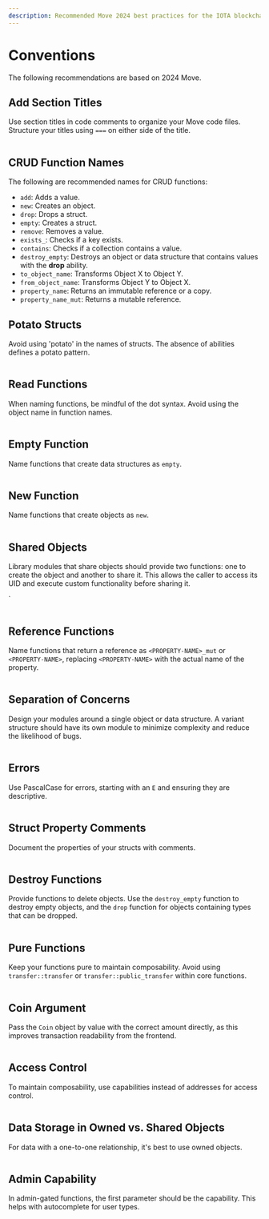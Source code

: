 ```yaml
---
description: Recommended Move 2024 best practices for the IOTA blockchain.
---
```


# Conventions

The following recommendations are based on 2024 Move.

## Add Section Titles

Use section titles in code comments to organize your Move code files. Structure your titles using `===` on either side of the title.


```move file=<rootDir>/docs/examples/move/move-overview/conventions/comments.move
```

## CRUD Function Names

The following are recommended names for CRUD functions:

- `add`: Adds a value.
- `new`: Creates an object.
- `drop`: Drops a struct.
- `empty`: Creates a struct.
- `remove`: Removes a value.
- `exists_`: Checks if a key exists.
- `contains`: Checks if a collection contains a value.
- `destroy_empty`: Destroys an object or data structure that contains values with the **drop** ability.
- `to_object_name`: Transforms Object X to Object Y.
- `from_object_name`: Transforms Object Y to Object X.
- `property_name`: Returns an immutable reference or a copy.
- `property_name_mut`: Returns a mutable reference.

## Potato Structs

Avoid using 'potato' in the names of structs. The absence of abilities defines a potato pattern.


```move file=<rootDir>/docs/examples/move/move-overview/conventions/potato.move
```

## Read Functions

When naming functions, be mindful of the dot syntax. Avoid using the object name in function names.


```move file=<rootDir>/docs/examples/move/move-overview/conventions/read.move
```

## Empty Function

Name functions that create data structures as `empty`.


```move file=<rootDir>/docs/examples/move/move-overview/conventions/empty.move
```

## New Function

Name functions that create objects as `new`.


```move file=<rootDir>/docs/examples/move/move-overview/conventions/new.move
```

## Shared Objects

Library modules that share objects should provide two functions:
one to create the object and another to share it.
This allows the caller to access its UID and execute custom functionality before sharing it.

`
```move file=<rootDir>/docs/examples/move/move-overview/conventions/shared.move
```

## Reference Functions

Name functions that return a reference as `<PROPERTY-NAME>_mut` or `<PROPERTY-NAME>`,
replacing `<PROPERTY-NAME>` with the actual name of the property.


```move file=<rootDir>/docs/examples/move/move-overview/conventions/reference.move
```

## Separation of Concerns

Design your modules around a single object or data structure.
A variant structure should have its own module to minimize complexity and reduce the likelihood of bugs.


```move file=<rootDir>/docs/examples/move/move-overview/conventions/separation.move
```

## Errors

Use PascalCase for errors, starting with an `E` and ensuring they are descriptive.


```move file=<rootDir>/docs/examples/move/move-overview/conventions/errors.move
```

## Struct Property Comments

Document the properties of your structs with comments.


```move file=<rootDir>/docs/examples/move/move-overview/conventions/struct-comments.move
```

## Destroy Functions

Provide functions to delete objects. Use the `destroy_empty` function to destroy empty objects, and the `drop` function for objects containing types that can be dropped.

```move file=<rootDir>/docs/examples/move/move-overview/conventions/destroy.move
```

## Pure Functions

Keep your functions pure to maintain composability.
Avoid using `transfer::transfer` or `transfer::public_transfer` within core functions.


```move file=<rootDir>/docs/examples/move/move-overview/conventions/pure.move
```

## Coin Argument

Pass the `Coin` object by value with the correct amount directly,
as this improves transaction readability from the frontend.


```move file=<rootDir>/docs/examples/move/move-overview/conventions/coin-arg.move
```

## Access Control

To maintain composability, use capabilities instead of addresses for access control.


```move file=<rootDir>/docs/examples/move/move-overview/conventions/access-control.move
```

## Data Storage in Owned vs. Shared Objects

For data with a one-to-one relationship, it's best to use owned objects.


```move file=<rootDir>/docs/examples/move/move-overview/conventions/data-storage.move
```
## Admin Capability

In admin-gated functions, the first parameter should be the capability.
This helps with autocomplete for user types.



```move file=<rootDir>/docs/examples/move/move-overview/conventions/admin-cap.move
```

<Quiz questions={questions} />